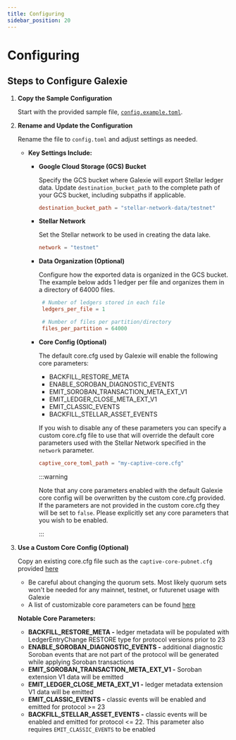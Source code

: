 ```yaml
---
title: Configuring
sidebar_position: 20
---
```


# Configuring

## Steps to Configure Galexie

1. **Copy the Sample Configuration**

   Start with the provided sample file, [`config.example.toml`](https://github.com/stellar/go/blob/master/services/galexie/config.example.toml).

2. **Rename and Update the Configuration**

   Rename the file to `config.toml` and adjust settings as needed.

   - **Key Settings Include:**

     - **Google Cloud Storage (GCS) Bucket**

       Specify the GCS bucket where Galexie will export Stellar ledger data. Update `destination_bucket_path` to the complete path of your GCS bucket, including subpaths if applicable.

       ```toml
       destination_bucket_path = "stellar-network-data/testnet"
       ```

     - **Stellar Network**

       Set the Stellar network to be used in creating the data lake.

       ```toml
       network = "testnet"
       ```

     - **Data Organization (Optional)**

       Configure how the exported data is organized in the GCS bucket. The example below adds 1 ledger per file and organizes them in a directory of 64000 files.

       ```toml
        # Number of ledgers stored in each file
        ledgers_per_file = 1

        # Number of files per partition/directory
        files_per_partition = 64000
       ```

     - **Core Config (Optional)**

       The default core.cfg used by Galexie will enable the following core parameters:

       - BACKFILL_RESTORE_META
       - ENABLE_SOROBAN_DIAGNOSTIC_EVENTS
       - EMIT_SOROBAN_TRANSACTION_META_EXT_V1
       - EMIT_LEDGER_CLOSE_META_EXT_V1
       - EMIT_CLASSIC_EVENTS
       - BACKFILL_STELLAR_ASSET_EVENTS

       If you wish to disable any of these parameters you can specify a custom core.cfg file to use that will override the default core parameters used with the Stellar Network specified in the `network` parameter.

       ```toml
       captive_core_toml_path = "my-captive-core.cfg"
       ```

       :::warning

       Note that any core parameters enabled with the default Galexie core config will be overwritten by the custom core.cfg provided. If the parameters are not provided in the custom core.cfg they will be set to `false`. Please explicitly set any core parameters that you wish to be enabled.

       :::

3. **Use a Custom Core Config (Optional)**

   Copy an existing core.cfg file such as the `captive-core-pubnet.cfg` provided [here](https://github.com/stellar/go/blob/master/ingest/ledgerbackend/configs/captive-core-pubnet.cfg)

   - Be careful about changing the quorum sets. Most likely quorum sets won't be needed for any mainnet, testnet, or futurenet usage with Galexie
   - A list of customizable core parameters can be found [here](https://github.com/stellar/stellar-core/blob/master/src/main/Config.h)

   **Notable Core Parameters:**

   - **BACKFILL_RESTORE_META -** ledger metadata will be populated with LedgerEntryChange RESTORE type for protocol versions prior to 23
   - **ENABLE_SOROBAN_DIAGNOSTIC_EVENTS -** additional diagnostic Soroban events that are not part of the protocol will be generated while applying Soroban transactions
   - **EMIT_SOROBAN_TRANSACTION_META_EXT_V1 -** Soroban extension V1 data will be emitted
   - **EMIT_LEDGER_CLOSE_META_EXT_V1 -** ledger metadata extension V1 data will be emitted
   - **EMIT_CLASSIC_EVENTS -** classic events will be enabled and emitted for protocol \>= 23
   - **BACKFILL_STELLAR_ASSET_EVENTS -** classic events will be enabled and emitted for protocol \<\= 22. This parameter also requires `EMIT_CLASSIC_EVENTS` to be enabled
